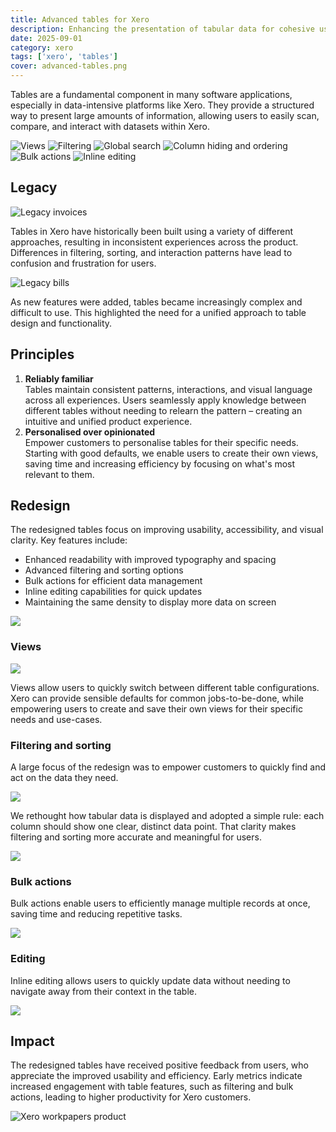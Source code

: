 ```yaml
---
title: Advanced tables for Xero
description: Enhancing the presentation of tabular data for cohesive user experiences.
date: 2025-09-01
category: xero
tags: ['xero', 'tables']
cover: advanced-tables.png
---
```


Tables are a fundamental component in many software applications, especially in data-intensive platforms like Xero. They provide a structured way to present large amounts of information, allowing users to easily scan, compare, and interact with datasets within Xero.


<Grid columns={3} maxWidth="800px" >

![Views](highlight-views.png 'Custom views')
![Filtering](highlight-filtering.png 'Filtering')
![Global search](highlight-search.png 'Global search')
![Column hiding and ordering](highlight-columns.png 'Column hiding and ordering')
![Bulk actions](highlight-bulk.png 'Bulk actions')
![Inline editing](highlight-editing.png 'Inline editing')

</Grid>


## Legacy

![Legacy invoices](legacy-invoices.png)

Tables in Xero have historically been built using a variety of different approaches, resulting in inconsistent experiences across the product. Differences in filtering, sorting, and interaction patterns have lead to confusion and frustration for users.

![Legacy bills](legacy-bills.png)

As new features were added, tables became increasingly complex and difficult to use. This highlighted the need for a unified approach to table design and functionality.


## Principles

1. **Reliably familiar**\
Tables maintain consistent patterns, interactions, and visual language across all experiences.
Users seamlessly apply knowledge between different tables without needing to relearn the pattern – creating an intuitive and unified product experience.
2. **Personalised over opinionated**\
Empower customers to personalise tables for their specific needs. Starting with good defaults, we enable users to create their own views, saving time and increasing efficiency by focusing on what's most relevant to them.

## Redesign

The redesigned tables focus on improving usability, accessibility, and visual clarity. Key features include:
- Enhanced readability with improved typography and spacing
- Advanced filtering and sorting options
- Bulk actions for efficient data management
- Inline editing capabilities for quick updates
- Maintaining the same density to display more data on screen

![](invoices.png)

### Views

![](views.png)

Views allow users to quickly switch between different table configurations. Xero can provide sensible defaults for common jobs-to-be-done, while empowering users to create and save their own views for their specific needs and use-cases.

### Filtering and sorting

A large focus of the redesign was to empower customers to quickly find and act on the data they need. 

![](filter-pills.png)

We rethought how tabular data is displayed and adopted a simple rule: each column should show one clear, distinct data point. That clarity makes filtering and sorting more accurate and meaningful for users.

![](filtering.png)

### Bulk actions

Bulk actions enable users to efficiently manage multiple records at once, saving time and reducing repetitive tasks.

![](bulk-selection.png)


### Editing

Inline editing allows users to quickly update data without needing to navigate away from their context in the table.

![](editing.png)

## Impact

The redesigned tables have received positive feedback from users, who appreciate the improved usability and efficiency. Early metrics indicate increased engagement with table features, such as filtering and bulk actions, leading to higher productivity for Xero customers.

![Xero workpapers product](workpapers.png 'Xero workpapers product announced at Xerocon')
